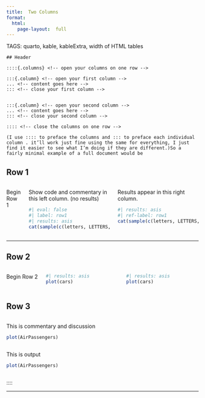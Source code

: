 ```yaml
---
title:  Two Columns
format:
  html:
    page-layout:  full  
---
```


TAGS: quarto, kable, kableExtra, width of HTML tables
```
## Header

::::{.columns} <!-- open your columns on one row -->

:::{.column} <!-- open your first column -->
... <!-- content goes here -->
::: <!-- close your first column -->


:::{.column} <!-- open your second column -->
... <!-- content goes here -->
::: <!-- close your second column -->

:::: <!-- close the columns on one row -->

(I use :::: to preface the columns and ::: to preface each individual column . it’ll work just fine using the same for everything, I just find it easier to see what I’m doing if they are different.)So a fairly minimal example of a full document would be
```



## Row 1

::::{.columns}

Begin Row 1

:::{.column} 


Show code and commentary in this left column. (no results)
```r
#| eval: false
#| label: row1
#| results: asis
cat(sample(c(letters, LETTERS, rep(" ", 5)), 200, replace= TRUE), sep = "")
```

:::

:::{.column}

Results appear in this right column.
```r
#| results: asis
#| ref-label: row1
cat(sample(c(letters, LETTERS, rep(" ", 5)), 200, replace= TRUE), sep = "")
```
:::


::::

-----------

## Row 2

::::{.columns}
Begin Row 2

:::{.column}

```r
#| results: asis
plot(cars)
```

:::

::: {.column}

```r
#| results: asis
plot(cars)
```
:::

::::

## Row 3

:::{.column}

This is commentary and discussion
```r
plot(AirPassengers)
```
:::


:::{.column}

This is output
```r
plot(AirPassengers)
```
:::

::::

-----------
